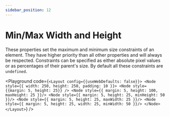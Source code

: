 ```yaml
---
sidebar_position: 12
---
```



# Min/Max Width and Height

These properties set the maximum and minimum size constraints of an element.
They have higher priority than all other properties and will always be respected.
Constraints can be specified as either absolute pixel values or as percentages of their
parent's size. By default all these constraints are `undefined`.

<Playground code={`<Layout config={{useWebDefaults: false}}>
  <Node
    style={{
      width: 250,
      height: 250,
      padding: 10
    }}>
    <Node style={{margin: 5, height: 25}} />
    <Node
      style={{
        margin: 5,
        height: 100,
        maxHeight: 25
      }}/>
    <Node
      style={{
        margin: 5,
        height: 25,
        minHeight: 50
      }}/>
    <Node
      style={{
        margin: 5,
        height: 25,
        maxWidth: 25
      }}/>
    <Node
      style={{
        margin: 5,
        height: 25,
        width: 25,
        minWidth: 50
      }}/>
  </Node>
</Layout>`} />
